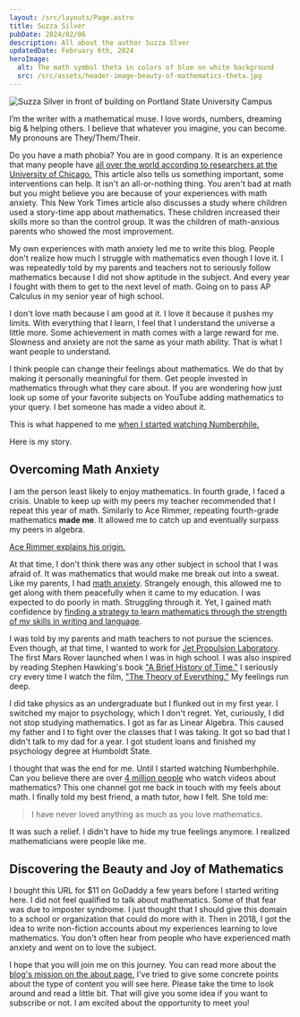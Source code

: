 ```yaml
---
layout: /src/layouts/Page.astro
title: Suzza Silver
pubDate: 2024/02/06
description: All about the author Suzza Slver 
updatedDate: February 6th, 2024
heroImage:
  alt: The math symbol theta in colors of blue on white background
  src: /src/assets/header-image-beauty-of-mathematics-theta.jpg
---
```



![Suzza Silver in front of building on Portland State University Campus](/src/assets/glam-cropped-suzza-silver.jpg)




I’m the writer with a mathematical muse. I love words, numbers, dreaming big & helping others. I believe that whatever you imagine, 
you can become. My pronouns are They/Them/Their.

Do you have a math phobia? You are in good company. It is an experience that many people have [all over the world according to researchers at the University of Chicago.](https://archive.is/qD0SM)
This article also tells us something important, some interventions can help. It isn't an all-or-nothing thing. You aren't bad at math but you might believe you are because of your experiences
with math anxiety. This New York Times article also discusses a study where children used a story-time app about mathematics. These children increased
their skills more so than the control group. It was the children of math-anxious parents who showed the most improvement. 

My own experiences with math anxiety led me to write this blog. People don't realize how much I struggle with mathematics even though I love it. 
I was repeatedly told by my parents and teachers not to seriously follow mathematics because I did not show aptitude in the subject. And every
year I fought with them to get to the next level of math. Going on to pass AP Calculus in my senior year of high school. 

I don't love math because 
I am good at it. I love it because it pushes my limits. With everything that I learn, I feel that I understand the universe a little more. 
Some achievement in math comes with a large reward for me. Slowness and anxiety are not the same as your math ability. That is what I want
people to understand.

I think people can change their feelings about mathematics. We do that by making it personally meaningful for them. Get 
people invested in mathematics through what they care about. If you are wondering how just look up some of your favorite subjects 
on YouTube adding mathematics to your query. I bet someone has made a video about it. 

This is what happened to me [when I started watching Numberphile.](/favorite-video-every-year-numberphile) 

Here is my story. 

## Overcoming Math Anxiety

I am the person least likely to enjoy mathematics. In fourth grade, I faced a crisis. Unable to keep up with my peers my teacher 
recommended that I repeat this year of math. Similarly to Ace Rimmer, repeating fourth-grade mathematics **made me**. It allowed me to catch up and eventually
surpass my peers in algebra. 

[Ace Rimmer explains his origin.](https://www.youtube.com/watch?v=iugA9x86JK0)


At that time, I don't think there was any other subject in school that I was afraid of. It was mathematics that would make me break out into a sweat.
Like my parents, I had [math anxiety](/what-math-anxiety-feels-like). Strangely enough, this allowed me to get along with them peacefully when it came to my education. I was 
expected to do poorly in math. Struggling through it. Yet, I gained math confidence by [finding a strategy
to learn mathematics through the strength of my skills in writing and language](/a-writers-illicit-love-affair-with-mathematics).

I was told by my parents and math teachers to not pursue the sciences. Even though, at that time, I wanted to work for [Jet Propulsion Laboratory](https://www.jpl.nasa.gov/). The first
Mars Rover launched when I was in high school. I was also inspired by reading Stephen Hawking's book ["A Brief History of Time."](https://www.amazon.com/Brief-History-Time-Stephen-Hawking/dp/0553380168) 
I seriously cry every time I watch the film, ["The Theory of Everything."](https://www.youtube.com/watch?v=aRcHhjpZrDU) My feelings run deep. 

I did take physics as an undergraduate but I flunked out in my first year. I switched my major to psychology, which I don't regret. Yet, curiously,
I did not stop studying mathematics. I got as far as Linear Algebra. This caused my father and I to fight over the classes that I was taking. It
got so bad that I didn't talk to my dad for a year. I got student loans and finished my psychology degree at Humboldt State.

I thought that was the end for me. Until I started watching Numberhphile. Can you believe there are over [4 million people](https://www.youtube.com/@numberphile/) who
watch videos about mathematics? This one channel got me back in touch with my feels about math. I finally told my best friend,
a math tutor, how I felt. She told me:

>I have never loved anything as much as you love mathematics.

It was such a relief. I didn't have to hide my true feelings anymore. I realized mathematicians were 
people like me. 


## Discovering the Beauty and Joy of Mathematics

I bought this URL for $11 on GoDaddy a few years before I started writing here. I did not feel qualified to talk about mathematics. Some of that 
fear was due to imposter syndrome. I just thought that I should give this domain to a school or organization that could do more with it. Then in
2018, I got the idea to write non-fiction accounts about my experiences learning to love mathematics. You don't often hear from people who have
experienced math anxiety and went on to love the subject.

I hope that you will join me on this journey. You can read more about the [blog's mission on the about page.](/about) I've tried to
give some concrete points about the type of content you will see here. Please take the time to look around and read a little bit. That will give
you some idea if you want to subscribe or not. I am excited about the opportunity to meet you!




